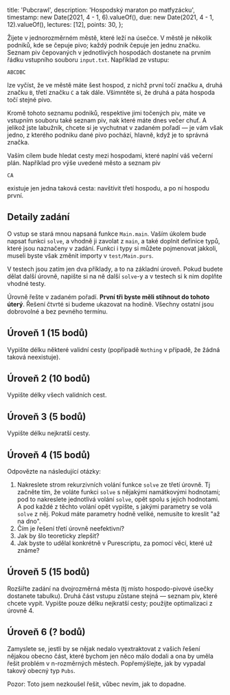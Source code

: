   title: 'Pubcrawl',
  description: 'Hospodský maraton po matfyzácku',
  timestamp: new Date(2021, 4 - 1, 6).valueOf(),
  due: new Date(2021, 4 - 1, 12).valueOf(),
  lectures: [12],
  points: 30,
};

Žijete v jednorozměrném městě, které leží na úsečce. V městě je několik podniků, kde se čepuje pivo; každý podnik čepuje jen jednu značku. Seznam piv čepovaných v jednotlivých hospodách dostanete na prvním řádku vstupního souboru `input.txt`. Například ze vstupu:

```
ABCDBC
```

lze vyčíst, že ve městě máte šest hospod, z nichž první točí značku `A`, druhá značku `B`, třetí značku `C` a tak dále. Všimntěte si, že druhá a páta hospoda točí stejné pivo.

Kromě tohoto seznamu podniků, respektive jimi točených piv, máte ve vstupním souboru také seznam piv, nak které máte dnes večer chuť. A jelikož jste labužník, chcete si je vychutnat v zadaném pořadí — je vám však jedno, z kterého podniku dané pivo pochází, hlavně, když je to správná značka.

Vaším cílem bude hledat cesty mezi hospodami, které naplní váš večerní plán. Například pro výše uvedené město a seznam piv

```
CA
```

existuje jen jedna taková cesta: navštívit třetí hospodu, a po ní hospodu první.

## Detaily zadání

O vstup se stará mnou napsaná funkce `Main.main`. Vaším úkolem bude napsat funkci `solve`, a vhodně ji zavolat z `main`, a také doplnit definice typů, které jsou naznačeny v zadání. Funkci i typy si můžete pojmenovat jakkoli, museli byste však změnit importy v `test/Main.purs`.

V testech jsou zatím jen dva příklady, a to na základní úroveň. Pokud budete dělat další úrovně, napište si na ně další `solve`-y a v testech si k nim doplňte vhodné testy.

Úrovně řešte v zadaném pořadí. **První tři byste měli stihnout do tohoto úterý**. Řešení čtvrté si budeme ukazovat na hodině. Všechny ostatní jsou dobrovolné a bez pevného termínu.

## Úroveň 1 (15 bodů)

Vypište délku některé validní cesty (popřípadě `Nothing` v případě, že žádná taková neexistuje).

## Úroveň 2 (10 bodů)

Vypište délky všech validních cest.

## Úroveň 3 (5 bodů)

Vypište délku nejkratší cesty.

## Úroveň 4 (15 bodů)

Odpovězte na následující otázky:

1. Nakreslete strom rekurzivních volání funkce `solve` ze třetí úrovně. Tj začněte tím, že voláte funkci `solve` s nějakými namátkovými hodnotami; pod to nakreslete jednotlivá volání `solve`, opět spolu s jejich hodnotami. A pod každé z těchto volání opět vypište, s jakými parametry se volá `solve` z něj. Pokud máte parametry hodně veliké, nemusíte to kreslit "až na dno".
2. Čím je řešení třetí úrovně neefektivní?
3. Jak by šlo teoreticky zlepšit?
4. Jak byste to udělal konkrétně v Purescriptu, za pomocí věcí, které už známe?

## Úroveň 5 (15 bodů)

Rozšiřte zadání na dvojrozměrná města (tj místo hospodo-pivové úsečky dostanete tabulku). Druhá část vstupu zůstane stejná — seznam piv, které chcete vypít. Vypište pouze délku nejkratší cesty; použijte optimalizaci z úrovně 4.

## Úroveň 6 (? bodů)

Zamyslete se, jestli by se nějak nedalo vyextraktovat z vašich řešení nějakou obecno část, které bychom jen něco málo dodali a ona by uměla řešit problém v n-rozměrných městech. Popřemýšlejte, jak by vypadal takový obecný typ `Pubs`.

Pozor: Toto jsem nezkoušel řešit, vůbec nevím, jak to dopadne.

